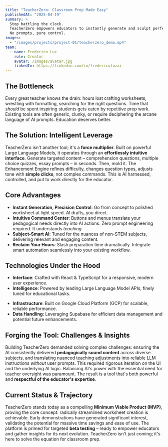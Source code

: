 ```yaml
---
title: "TeacherZero: Classroom Prep Made Easy"
publishedAt: "2025-04-19"
summary: >
  Stop battling the clock. 
  TeacherZero empowers educators to instantly generate and sculpt perfect worksheets with intelligent AI, freeing you to focus on what matters: teaching.
  No prompts, pure control.
images:
  - "/images/projects/project-01/teacherzero_demo.mp4"
team:
  - name: Frederico Luz
    role: Creator
    avatar: /images/avatar.jpg
    linkedIn: https://linkedin.com/in/fredericoluzai
---
```

## The Bottleneck

Every great teacher knows the drain: hours lost crafting worksheets, wrestling with formatting, searching for the right questions. Time that *should* be spent inspiring students gets eaten by repetitive prep work. Existing tools are often generic, clunky, or require deciphering the arcane language of AI prompts. Education deserves better.

## The Solution: Intelligent Leverage

TeacherZero isn't another tool; it's a **force multiplier**. Built on powerful Large Language Models, it operates through an **effortlessly intuitive interface**. Generate targeted content – comprehension questions, multiple choice quizzes, essay prompts – in seconds. Then, mold it. The Enhancement Engine refines difficulty, changes question types, adjusts tone with **simple clicks**, not complex commands. This is AI harnessed, controlled, and put to work directly for the educator.

## Core Advantages

- **Instant Generation, Precision Control**: Go from concept to polished worksheet at light speed. AI drafts, you direct.
- **Intuitive Command Center**: Buttons and menus translate your pedagogical needs directly into AI actions. Zero prompt engineering required. It understands *teaching*.
- **Subject-Smart AI**: Tuned for the nuances of non-STEM subjects, delivering relevant and engaging content.
- **Reclaim Your Hours**: Slash preparation time dramatically. Integrate smart automation seamlessly into your existing workflow.

## Technologies Under the Hood

- **Interface**: Crafted with React & TypeScript for a responsive, modern user experience.
- **Intelligence**: Powered by leading Large Language Model APIs, finely tuned for educational tasks.
*   **Infrastructure**: Built on Google Cloud Platform (GCP) for scalable, reliable performance.
*   **Data Handling**: Leveraging Supabase for efficient data management and potential future enhancements.

## Forging the Tool: Challenges & Insights

Building TeacherZero demanded solving complex challenges: ensuring the AI consistently delivered **pedagogically sound content** across diverse subjects, and translating nuanced teaching adjustments into reliable LLM instructions *without* user prompts. This required rigorous iteration on the UI and the underlying AI logic. Balancing AI's power with the essential need for teacher oversight was paramount. The result is a tool that's both powerful and **respectful of the educator's expertise**. 

## Current Status & Trajectory

TeacherZero stands today as a compelling **Minimum Viable Product (MVP)**, proving the core concept: radically streamlined worksheet creation is achievable. Early demonstrations have generated significant interest, validating the potential for massive time savings and ease of use. The platform is primed for targeted **beta testing** – ready to empower educators and gather insights for its next evolution. TeacherZero isn't just coming; it's here to solve the equation for classroom prep.